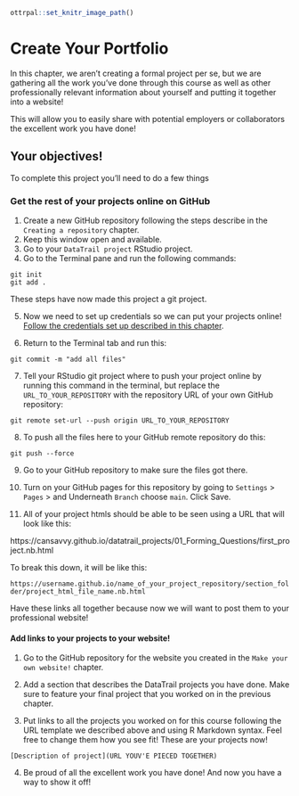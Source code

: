 
```r
ottrpal::set_knitr_image_path()
```

# Create Your Portfolio

In this chapter, we aren't creating a formal project per se, but we are gathering all the work you've done through this course as well as other professionally relevant information about yourself and putting it together into a website!

This will allow you to easily share with potential employers or collaborators the excellent work you have done!

## Your objectives!

To complete this project you'll need to do a few things

### Get the rest of your projects online on GitHub

1. Create a new GitHub repository following the steps describe in the `Creating a repository` chapter.
2. Keep this window open and available.
3. Go to your `DataTrail project` RStudio project.
4. Go to the Terminal pane and run the following commands:
```
git init
git add .
```
These steps have now made this project a git project.


5. Now we need to set up credentials so we can put your projects online! [Follow the credentials set up described in this chapter](https://datatrail-jhu.github.io/DataTrail/cloning-a-repository.html#step-3-set-up-github-credentials).

6. Return to the Terminal tab and run this:
```
git commit -m "add all files"
```

7. Tell your RStudio git project where to push your project online by running this command in the terminal, but replace the `URL_TO_YOUR_REPOSITORY` with the repository URL of your own GitHub repository:

```
git remote set-url --push origin URL_TO_YOUR_REPOSITORY
```
8. To push all the files here to your GitHub remote repository do this:
```
git push --force
```
9. Go to your GitHub repository to make sure the files got there.

10. Turn on your GitHub pages for this repository by going to `Settings` > `Pages` > and Underneath `Branch` choose `main`. Click Save.

11. All of your project htmls should be able to be seen using a URL that will look like this:

https://cansavvy.github.io/datatrail_projects/01_Forming_Questions/first_project.nb.html

To break this down, it will be like this:

`https://username.github.io/name_of_your_project_repository/section_folder/project_html_file_name.nb.html`

Have these links all together because now we will want to post them to your professional website!

#### Add links to your projects to your website!

1. Go to the GitHub repository for the website you created in the `Make your own website!` chapter.

2. Add a section that describes the DataTrail projects you have done. Make sure to feature your final project that you worked on in the previous chapter.

3. Put links to all the projects you worked on for this course following the URL template we described above and using R Markdown syntax. Feel free to change them how you see fit! These are your projects now!

```
[Description of project](URL YOUV'E PIECED TOGETHER)
```

4. Be proud of all the excellent work you have done! And now you have a way to show it off!
